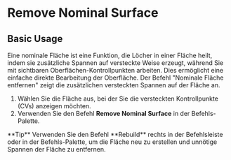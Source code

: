
# Remove Nominal Surface

<Reference shortcut="" command="Remove Nominal Surface" button="" />

## Basic Usage
Eine nominale Fläche ist eine Funktion, die Löcher in einer Fläche heilt, indem sie zusätzliche Spannen auf versteckte Weise erzeugt, während Sie mit sichtbaren Oberflächen-Kontrollpunkten arbeiten. Dies ermöglicht eine einfache direkte Bearbeitung der Oberfläche. Der Befehl "Nominale Fläche entfernen" zeigt die zusätzlichen versteckten Spannen auf der Fläche an.

1. Wählen Sie die Fläche aus, bei der Sie die versteckten Kontrollpunkte (CVs) anzeigen möchten.
2. Verwenden Sie den Befehl **Remove Nominal Surface** in der Befehls-Palette. 

<VideoPlayer fileName="remove-nominal-surface"/>

<Callout type="info" emoji="💡">
    **Tip**
    Verwenden Sie den Befehl **Rebuild** <ButtonIcon type="button-rebuild"/> rechts in der Befehlsleiste oder in der Befehls-Palette, um die Fläche neu zu erstellen und unnötige Spannen der Fläche zu entfernen.
<VideoPlayer fileName="rebuild-surface-nominal-surface-example"/>
</Callout>